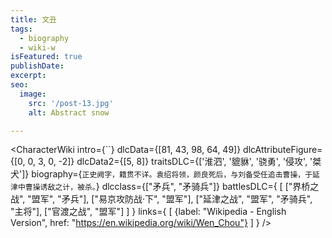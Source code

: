 ```yaml
---
title: 文丑
tags:
  - biography
  - wiki-w
isFeatured: true
publishDate:
excerpt:
seo:
  image:
    src: '/post-13.jpg'
    alt: Abstract snow

---
```



<CharacterWiki
  intro={``}
  dlcData={[81, 43, 98, 64, 49]}
  dlcAttributeFigure={[0, 0, 3, 0, -2]}
  dlcData2={[5, 8]}
  traitsDLC={['淮泗', '貔貅', '骁勇', '侵攻', '桀犬']}
  biography={`正史阙字，籍贯不详。袁绍将领，颜良死后，与刘备受任追击曹操，于延津中曹操诱敌之计，被杀。`}
  dlcclass={["矛兵", "矛骑兵"]}
  battlesDLC={
    [
      ["界桥之战", "盟军", "矛兵"],
      ["易京攻防战·下", "盟军"],
      ["延津之战", "盟军", "矛骑兵", "主将"],
      ["官渡之战", "盟军"]
    ]
  }
  links={
    [
      {label: "Wikipedia - English Version", href: "https://en.wikipedia.org/wiki/Wen_Chou"}
    ]
  }
/>